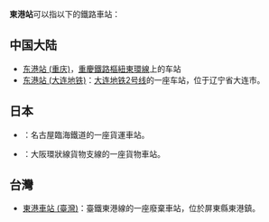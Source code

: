 '''東港站'''可以指以下的鐵路車站：

== 中国大陆 ==
*[[东港站_(重庆)|东港站 (重庆)]]，[[重慶鐵路樞紐東環線|重慶鐵路樞紐東環線]]上的车站
*[[东港站_(大连地铁)|东港站 (大连地铁)]]：[[大连地铁2号线|大连地铁2号线]]的一座车站，位于辽宁省大连市。

== 日本 ==
*{{link-ja|東港車站 (名古屋)|東港駅}}：名古屋臨海鐵道的一座貨運車站。
*{{link-ja|大阪東港車站|大阪東港駅}}：大阪環狀線貨物支線的一座貨物車站。

== 台灣 ==
* [[東港車站_(臺灣)|東港車站 (臺灣)]]：臺鐵東港線的一座廢棄車站，位於屏東縣東港鎮。
{{disambiguation|cat=三字车站名消歧义}}